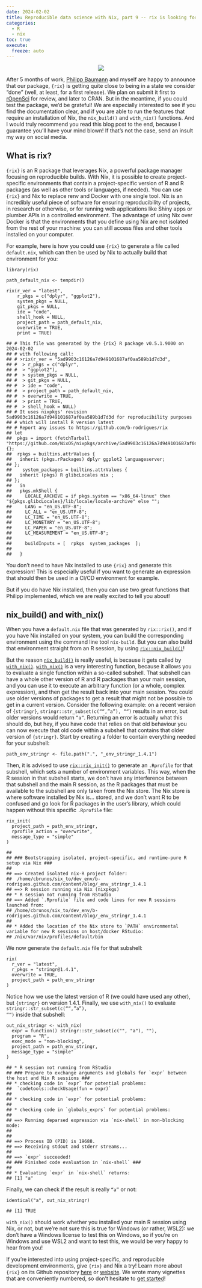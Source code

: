 ```yaml
---
date: 2024-02-02
title: Reproducible data science with Nix, part 9 -- rix is looking for testers!
categories:
  - R
  - nix
toc: true
execute:
  freeze: auto
---
```



<div style="text-align:center;">
<p><img src="../assets/img/kick_rix.png"></p>
</div>
<p>After 5 months of work, <a href="https://github.com/philipp-baumann">Philipp Baumann</a>
and myself are happy to announce that our package, <code>{rix}</code> is getting quite
close to being in a state we consider “done” (well, at least, for a first
release). We plan on submit it first to
<a href="https://ropensci.org/software-review/">rOpenSci</a> for review, and later to CRAN.
But in the meantime, if you could test the package, we’d be grateful! We are
especially interested to see if you find the documentation clear, and if you are
able to run the features that require an installation of Nix, the <code>nix_build()</code>
and <code>with_nix()</code> functions. And I would truly recommend you read this blog post
to the end, because I guarantee you’ll have your mind blown! If that’s not the
case, send an insult my way on social media.</p>
<div id="what-is-rix" class="section level2">
<h2>What is rix?</h2>
<p><code>{rix}</code> is an R package that leverages Nix, a powerful package manager focusing
on reproducible builds. With Nix, it is possible to create project-specific
environments that contain a project-specific version of R and R packages (as
well as other tools or languages, if needed). You can use <code>{rix}</code> and Nix to
replace renv and Docker with one single tool. Nix is an incredibly useful piece
of software for ensuring reproducibility of projects, in research or otherwise,
or for running web applications like Shiny apps or plumber APIs in a controlled
environment. The advantage of using Nix over Docker is that the environments
that you define using Nix are not isolated from the rest of your machine: you
can still access files and other tools installed on your computer.</p>
<p>For example, here is how you could use <code>{rix}</code> to generate a file called
<code>default.nix</code>, which can then be used by Nix to actually build that environment
for you:</p>
<pre class="r"><code>library(rix)

path_default_nix &lt;- tempdir()

rix(r_ver = &quot;latest&quot;,
    r_pkgs = c(&quot;dplyr&quot;, &quot;ggplot2&quot;),
    system_pkgs = NULL,
    git_pkgs = NULL,
    ide = &quot;code&quot;,
    shell_hook = NULL,
    project_path = path_default_nix,
    overwrite = TRUE,
    print = TRUE)</code></pre>
<pre><code>## # This file was generated by the {rix} R package v0.5.1.9000 on 2024-02-02
## # with following call:
## # &gt;rix(r_ver = &quot;5ad9903c16126a7d949101687af0aa589b1d7d3d&quot;,
## #  &gt; r_pkgs = c(&quot;dplyr&quot;,
## #  &gt; &quot;ggplot2&quot;),
## #  &gt; system_pkgs = NULL,
## #  &gt; git_pkgs = NULL,
## #  &gt; ide = &quot;code&quot;,
## #  &gt; project_path = path_default_nix,
## #  &gt; overwrite = TRUE,
## #  &gt; print = TRUE,
## #  &gt; shell_hook = NULL)
## # It uses nixpkgs&#39; revision 5ad9903c16126a7d949101687af0aa589b1d7d3d for reproducibility purposes
## # which will install R version latest
## # Report any issues to https://github.com/b-rodrigues/rix
## let
##  pkgs = import (fetchTarball &quot;https://github.com/NixOS/nixpkgs/archive/5ad9903c16126a7d949101687af0aa589b1d7d3d.tar.gz&quot;) {};
##  rpkgs = builtins.attrValues {
##   inherit (pkgs.rPackages) dplyr ggplot2 languageserver;
## };
##    system_packages = builtins.attrValues {
##   inherit (pkgs) R glibcLocales nix ;
## };
##   in
##   pkgs.mkShell {
##     LOCALE_ARCHIVE = if pkgs.system == &quot;x86_64-linux&quot; then  &quot;${pkgs.glibcLocales}/lib/locale/locale-archive&quot; else &quot;&quot;;
##     LANG = &quot;en_US.UTF-8&quot;;
##     LC_ALL = &quot;en_US.UTF-8&quot;;
##     LC_TIME = &quot;en_US.UTF-8&quot;;
##     LC_MONETARY = &quot;en_US.UTF-8&quot;;
##     LC_PAPER = &quot;en_US.UTF-8&quot;;
##     LC_MEASUREMENT = &quot;en_US.UTF-8&quot;;
## 
##     buildInputs = [  rpkgs  system_packages  ];
##       
##   }</code></pre>
<p>You don’t need to have Nix installed to use <code>{rix}</code> and generate this
expression! This is especially useful if you want to generate an expression that
should then be used in a CI/CD environment for example.</p>
<p>But if you do have Nix installed, then you can use two great functions that
Philipp implemented, which we are really excited to tell you about!</p>
</div>
<div id="nix_build-and-with_nix" class="section level2">
<h2>nix_build() and with_nix()</h2>
<p>When you have a <code>default.nix</code> file that was generated by <code>rix::rix()</code>, and if
you have Nix installed on your system, you can build the corresponding
environment using the command line tool <code>nix-build</code>. But you can also build that
environment straight from an R session, by using
<a href="https://b-rodrigues.github.io/rix/reference/nix_build.html"><code>rix::nix_build()</code></a>!</p>
<p>But the reason
<a href="https://b-rodrigues.github.io/rix/reference/nix_build.html"><code>nix_build()</code></a> is
really useful, is because it gets called by
<a href="https://b-rodrigues.github.io/rix/reference/with_nix.html"><code>with_nix()</code></a>.
<a href="https://b-rodrigues.github.io/rix/reference/with_nix.html"><code>with_nix()</code></a> is a
very interesting function, because it allows you to evaluate a single function
within a so-called subshell. That subshell can have a whole other version of R
and R packages than your main session, and you can use it to execute an
arbitrary function (or a whole, complex expression), and then get the result
back into your main session. You could use older versions of packages to get a
result that might not be possible to get in a current version. Consider the
following example: on a recent version of <code>{stringr}</code>,
<code>stringr::str_subset(c("", "a"), "")</code> results in an error, but older versions
would return <code>"a"</code>. Returning an error is actually what this should do, but hey,
if you have code that relies on that old behaviour you can now execute that old
code within a subshell that contains that older version of <code>{stringr}</code>. Start by
creating a folder to contain everything needed for your subshell:</p>
<pre class="r"><code>path_env_stringr &lt;- file.path(&quot;.&quot;, &quot;_env_stringr_1.4.1&quot;)</code></pre>
<p>Then, it is advised to use
<a href="https://b-rodrigues.github.io/rix/reference/rix_init.html"><code>rix::rix_init()</code></a>
to generate an <code>.Rprofile</code> for that subshell, which sets a number of environment
variables. This way, when the R session in that subshell starts, we don’t have
any interference between that subshell and the main R session, as the R packages
that must be available to the subshell are only taken from the Nix store. The
Nix store is where software installed by Nix is… stored, and we don’t want R
to be confused and go look for R packages in the user’s library, which could
happen without this specific <code>.Rprofile</code> file:</p>
<pre class="r"><code>rix_init(
  project_path = path_env_stringr,
  rprofile_action = &quot;overwrite&quot;,
  message_type = &quot;simple&quot;
)</code></pre>
<pre><code>## 
## ### Bootstrapping isolated, project-specific, and runtime-pure R setup via Nix ###
## 
## ==&gt; Created isolated nix-R project folder:
##  /home/cbrunos/six_to/dev_env/b-rodrigues.github.com/content/blog/_env_stringr_1.4.1 
## ==&gt; R session running via Nix (nixpkgs)
## * R session not running from RStudio
## ==&gt; Added `.Rprofile` file and code lines for new R sessions launched from:
## /home/cbrunos/six_to/dev_env/b-rodrigues.github.com/content/blog/_env_stringr_1.4.1
## 
## * Added the location of the Nix store to `PATH` environmental variable for new R sessions on host/docker RStudio:
## /nix/var/nix/profiles/default/bin</code></pre>
<p>We now generate the <code>default.nix</code> file for that subshell:</p>
<pre class="r"><code>rix(
  r_ver = &quot;latest&quot;,
  r_pkgs = &quot;stringr@1.4.1&quot;,
  overwrite = TRUE,
  project_path = path_env_stringr
)</code></pre>
<p>Notice how we use the latest version of R (we could have used any other), but
<code>{stringr}</code> on version 1.4.1. Finally, we use <code>with_nix()</code> to evaluate
<code>stringr::str_subset(c("", "a"), "")</code> inside that subshell:</p>
<pre class="r"><code>out_nix_stringr &lt;- with_nix(
  expr = function() stringr::str_subset(c(&quot;&quot;, &quot;a&quot;), &quot;&quot;),
  program = &quot;R&quot;,
  exec_mode = &quot;non-blocking&quot;,
  project_path = path_env_stringr,
  message_type = &quot;simple&quot;
)</code></pre>
<pre><code>## * R session not running from RStudio
## ### Prepare to exchange arguments and globals for `expr` between the host and Nix R sessions ###
## * checking code in `expr` for potential problems:
##  `codetools::checkUsage(fun = expr)`
## 
## * checking code in `expr` for potential problems:
## 
## * checking code in `globals_exprs` for potential problems:
## 
## ==&gt; Running deparsed expression via `nix-shell` in non-blocking mode:
## 
## 
## ==&gt; Process ID (PID) is 19688.
## ==&gt; Receiving stdout and stderr streams...
## 
## ==&gt; `expr` succeeded!
## ### Finished code evaluation in `nix-shell` ###
## 
## * Evaluating `expr` in `nix-shell` returns:
## [1] &quot;a&quot;</code></pre>
<p>Finally, we can check if the result is really <code>"a"</code> or not:</p>
<pre class="r"><code>identical(&quot;a&quot;, out_nix_stringr)</code></pre>
<pre><code>## [1] TRUE</code></pre>
<p><code>with_nix()</code> should work whether you installed your main R session using Nix, or
not, but we’re not sure this is true for Windows (or rather, WSL2): we don’t have
a Windows license to test this on Windows, so if you’re on Windows and use WSL2
and want to test this, we would be very happy to hear from you!</p>
<p>If you’re interested into using project-specific, and reproducible development
environments, give <code>{rix}</code> and Nix a try! Learn more about <code>{rix}</code> on its Github
repository <a href="https://github.com/b-rodrigues/rix">here</a> or
<a href="https://docs.ropensci.org/rix/">website</a>. We wrote many vignettes that are
conveniently numbered, so don’t hesitate to <a href="https://docs.ropensci.org/rix/articles/a-getting-started.html">get
started</a>!</p>
